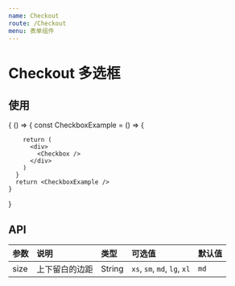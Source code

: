 ```yaml
---
name: Checkout
route: /Checkout
menu: 表单组件
---
```



# Checkout 多选框


## 使用
<Playground>
  {
    () => {
      const CheckboxExample = () => {
        
        return (
          <div>
            <Checkbox />
          </div>
        )
      }
      return <CheckboxExample />
    }
  }
</Playground>

## API
| 参数 | 说明 | 类型 | 可选值 | 默认值 |
| :--- | :--- | :--- | :---- | :--- |
| size | 上下留白的边距 | String | `xs`, `sm`, `md`, `lg`, `xl` | `md` |

